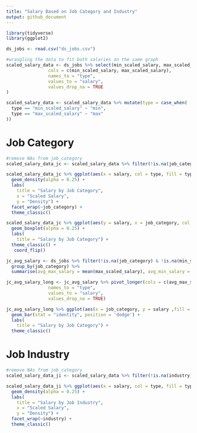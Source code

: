 ```yaml
---
title: "Salary Based on Job Category and Industry"
output: github_document
---
```


```r
library(tidyverse)
library(ggplot2)

ds_jobs <- read.csv("ds_jobs.csv")
```

```r
#wrangling the data to fit both salaries on the same graph
scaled_salary_data <- ds_jobs %>% select(min_scaled_salary, max_scaled_salary, job_category, industry) %>% pivot_longer(
                cols = c(min_scaled_salary, max_scaled_salary),
                names_to = "type",
                values_to = "salary",
                values_drop_na = TRUE
)

scaled_salary_data <- scaled_salary_data %>% mutate(type = case_when(
  type == "min_scaled_salary" ~ "min",
  type == "max_scaled_salary" ~ "max"
))
```

# Job Category

```r
#remove NAs from job_category
scaled_salary_data_jc <- scaled_salary_data %>% filter(!is.na(job_category))

scaled_salary_data_jc %>% ggplot(aes(x = salary, col = type, fill = type)) +
  geom_density(alpha = 0.25) +
  labs(
    title = "Salary by Job Category",
    x = "Scaled Salary",
    y = "Density") +
  facet_wrap(~job_category) + 
  theme_classic()
```

```r
scaled_salary_data_jc %>% ggplot(aes(y = salary, x = job_category, col = type, fill = type)) +
  geom_boxplot(alpha = 0.25) +
  labs(
    title = "Salary by Job Category") +
  theme_classic() +
   coord_flip()
```


```r
jc_avg_salary <- ds_jobs %>% filter(!is.na(job_category) & !is.na(min_scaled_salary) & !is.na(max_scaled_salary)) %>% 
  group_by(job_category) %>% 
  summarise(avg_max_salary = mean(max_scaled_salary), avg_min_salary = mean(min_scaled_salary))

jc_avg_salary_long <- jc_avg_salary %>% pivot_longer(cols = c(avg_max_salary, avg_min_salary),
                names_to = "type",
                values_to = "salary",
                values_drop_na = TRUE)
```

```r
jc_avg_salary_long %>% ggplot(aes(x = job_category, y = salary ,fill = type)) +
  geom_bar(stat = "identity", position = 'dodge') +
  labs(
    title = "Salary by Job Category") +
  theme_classic()
```

# Job Industry

```r
#remove NAs from job_category
scaled_salary_data_ji <- scaled_salary_data %>% filter(!is.na(industry))

scaled_salary_data_ji %>% ggplot(aes(x = salary, col = type, fill = type)) +
  geom_density(alpha = 0.25) +
  labs(
    title = "Salary by Job Industry",
    x = "Scaled Salary",
    y = "Density") +
  facet_wrap(~industry) + 
  theme_classic()
```
